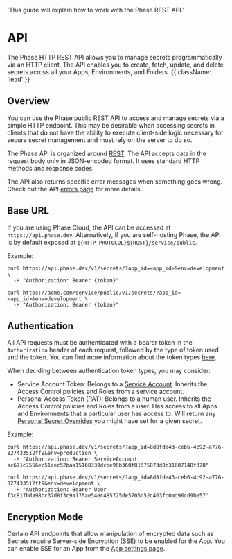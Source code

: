 
  'This guide will explain how to work with the Phase REST API.'

<HeroPattern />

# API

The Phase HTTP REST API allows you to manage secrets programmatically via an HTTP client. The API enables you to create, fetch, update, and delete secrets across all your Apps, Environments, and Folders. {{ className: 'lead' }}

## Overview

You can use the Phase public REST API to access and manage secrets via a simple HTTP endpoint. This may be desirable when accessing secrets in clients that do not have the ability to execute client-side logic necessary for secure secret management and must rely on the server to do so.

The Phase API is organized around [REST](https://en.wikipedia.org/wiki/Representational_State_Transfer). The API accepts data in the request body only in JSON-encoded format. It uses standard HTTP methods and response codes.

The API also returns specific error messages when something goes wrong. Check out the API [errors page](/public-api/errors) for more details.

## Base URL

If you are using Phase Cloud, the API can be accessed at `https://api.phase.dev`. Alternatively, if you are self-hosting Phase, the API is by default exposed at `${HTTP_PROTOCOL}${HOST}/service/public`.

Example:

<CodeGroup>

```fish {{ title: 'Phase Cloud' }}
curl https://api.phase.dev/v1/secrets/?app_id=<app_id>&env=development \
  -H "Authorization: Bearer {token}"
```

```fish {{ title: 'Self-hosted' }}
curl https://acme.com/service/public/v1/secrets/?app_id=<app_id>&env=development \
  -H "Authorization: Bearer {token}"
```

</CodeGroup>

## Authentication

All API requests must be authenticated with a bearer token in the `Authorization` header of each request, followed by the type of token used and the token. You can find more information about the token types [here](/access-control/authentication#programmatic-authentication).

When deciding between authentication token types, you may consider:
- Service Account Token: Belongs to a [Service Account](/access-control/service-accounts). Inherits the Access Control policies and Roles from a service account.
- Personal Access Token (PAT): Belongs to a human user. Inherits the Access Control policies and Roles from a user. Has access to all Apps and Environments that a particular user has access to. Will return any [Personal Secret Overrides](/console/secrets#override-a-secret-personal-secrets) you might have set for a given secret.

Example:

<CodeGroup>

```fish {{ title: 'Service Account Token' }}
curl https://api.phase.dev/v1/secrets/?app_id=8d8fde43-ceb6-4c92-a776-827433512ff9&env=production \
  -H "Authorization: Bearer ServiceAccount ac671c7556ec51cec52baa15168339dcbe96b360f81575873d0c31607148f378"
```

```fish {{ title: 'Personal Access Token' }}
curl https://api.phase.dev/v1/secrets/?app_id=8d8fde43-ceb6-4c92-a776-827433512ff9&env=development \
  -H "Authorization: Bearer User f3c817bda98bc37d8f3c9a176ae54ec485725de5705c52c403fc0ad96cd9be57"
```

</CodeGroup>

## Encryption Mode

Certain API endpoints that allow manipulation of encrypted data such as Secrets require Server-side Encryption (SSE) to be enabled for the App. You can enable SSE for an App from the [App settings page](/console/apps#settings).
